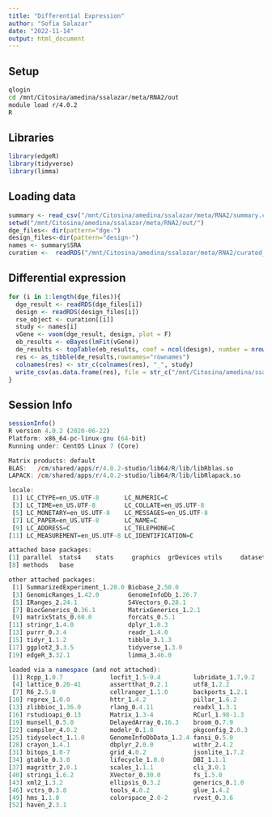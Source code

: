 ```yaml
---
title: "Differential Expression"
author: "Sofia Salazar"
date: "2022-11-14"
output: html_document
---
```


## Setup

```bash
qlogin
cd /mnt/Citosina/amedina/ssalazar/meta/RNA2/out
module load r/4.0.2
R
```

## Libraries

```r
library(edgeR)
library(tidyverse)
library(limma)
```

## Loading data

```r
summary <- read_csv("/mnt/Citosina/amedina/ssalazar/meta/RNA2/summary.csv")
setwd("/mnt/Citosina/amedina/ssalazar/meta/RNA2/out/")
dge_files<- dir(pattern="dge-")
design_files<-dir(pattern="design-")
names <- summary$SRA
curation <-  readRDS("/mnt/Citosina/amedina/ssalazar/meta/RNA2/curated_rse.xz")
```


## Differential expression


```r
for (i in 1:length(dge_files)){
  dge_result <- readRDS(dge_files[i])
  design <- readRDS(design_files[i])
  rse_object <- curation[[i]]
  study <- names[i]
  vGene <- voom(dge_result, design, plot = F)
  eb_results <- eBayes(lmFit(vGene))
  de_results <- topTable(eb_results, coef = ncol(design), number = nrow(rse_object), sort.by = "none", confint = T)
  res <- as_tibble(de_results,rownames="rownames")
  colnames(res) <- str_c(colnames(res), "_", study)
  write_csv(as.data.frame(res), file = str_c("/mnt/Citosina/amedina/ssalazar/meta/RNA2/out/DE/Table_Genes_", study, ".csv"))
}
```

## Session Info

```r
sessionInfo()
R version 4.0.2 (2020-06-22)
Platform: x86_64-pc-linux-gnu (64-bit)
Running under: CentOS Linux 7 (Core)

Matrix products: default
BLAS:   /cm/shared/apps/r/4.0.2-studio/lib64/R/lib/libRblas.so
LAPACK: /cm/shared/apps/r/4.0.2-studio/lib64/R/lib/libRlapack.so

locale:
 [1] LC_CTYPE=en_US.UTF-8       LC_NUMERIC=C              
 [3] LC_TIME=en_US.UTF-8        LC_COLLATE=en_US.UTF-8    
 [5] LC_MONETARY=en_US.UTF-8    LC_MESSAGES=en_US.UTF-8   
 [7] LC_PAPER=en_US.UTF-8       LC_NAME=C                 
 [9] LC_ADDRESS=C               LC_TELEPHONE=C            
[11] LC_MEASUREMENT=en_US.UTF-8 LC_IDENTIFICATION=C       

attached base packages:
[1] parallel  stats4    stats     graphics  grDevices utils     datasets 
[8] methods   base     

other attached packages:
 [1] SummarizedExperiment_1.20.0 Biobase_2.50.0             
 [3] GenomicRanges_1.42.0        GenomeInfoDb_1.26.7        
 [5] IRanges_2.24.1              S4Vectors_0.28.1           
 [7] BiocGenerics_0.36.1         MatrixGenerics_1.2.1       
 [9] matrixStats_0.60.0          forcats_0.5.1              
[11] stringr_1.4.0               dplyr_1.0.3                
[13] purrr_0.3.4                 readr_1.4.0                
[15] tidyr_1.1.2                 tibble_3.1.3               
[17] ggplot2_3.3.5               tidyverse_1.3.0            
[19] edgeR_3.32.1                limma_3.46.0               

loaded via a namespace (and not attached):
 [1] Rcpp_1.0.7             locfit_1.5-9.4         lubridate_1.7.9.2     
 [4] lattice_0.20-41        assertthat_0.2.1       utf8_1.2.2            
 [7] R6_2.5.0               cellranger_1.1.0       backports_1.2.1       
[10] reprex_1.0.0           httr_1.4.2             pillar_1.6.2          
[13] zlibbioc_1.36.0        rlang_0.4.11           readxl_1.3.1          
[16] rstudioapi_0.13        Matrix_1.3-4           RCurl_1.98-1.3        
[19] munsell_0.5.0          DelayedArray_0.16.3    broom_0.7.9           
[22] compiler_4.0.2         modelr_0.1.8           pkgconfig_2.0.3       
[25] tidyselect_1.1.0       GenomeInfoDbData_1.2.4 fansi_0.5.0           
[28] crayon_1.4.1           dbplyr_2.0.0           withr_2.4.2           
[31] bitops_1.0-7           grid_4.0.2             jsonlite_1.7.2        
[34] gtable_0.3.0           lifecycle_1.0.0        DBI_1.1.1             
[37] magrittr_2.0.1         scales_1.1.1           cli_3.0.1             
[40] stringi_1.6.2          XVector_0.30.0         fs_1.5.0              
[43] xml2_1.3.2             ellipsis_0.3.2         generics_0.1.0        
[46] vctrs_0.3.8            tools_4.0.2            glue_1.4.2            
[49] hms_1.1.0              colorspace_2.0-2       rvest_0.3.6           
[52] haven_2.3.1 
```


